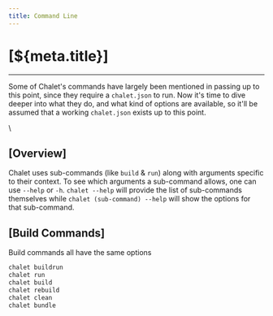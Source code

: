 ```yaml
---
title: Command Line
---
```


# [${meta.title}]

---

Some of Chalet's commands have largely been mentioned in passing up to this point, since they require a `chalet.json` to run. Now it's time to dive deeper into what they do, and what kind of options are available, so it'll be assumed that a working `chalet.json` exists up to this point.


\\

## [Overview]

Chalet uses sub-commands (like `build` & `run`) along with arguments specific to their context. To see which arguments a sub-command allows, one can use `--help` or `-h`. `chalet --help` will provide the list of sub-commands themselves while `chalet (sub-command) --help` will show the options for that sub-command.


## [Build Commands]

Build commands all have the same options

```bash
chalet buildrun 
chalet run 
chalet build 
chalet rebuild  
chalet clean 
chalet bundle
```




<!-- nav:/describing-the-distribution:/the-settings-file -->
